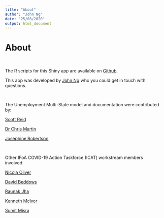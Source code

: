 ---
title: "About"
author: "John Ng"
date: "25/08/2020"
output: html_document
---

<h1>About</h1>

<br>

The R scripts for this Shiny app are available on [Github](https://github.com/wuihuajohnng/Unemployment_MultiState_Model).

This app was developed by [John Ng](https://www.linkedin.com/in/wui-hua-ng/) who you could get in touch with questions.

<br>

The Unemployment Multi-State model and documentation were contributed by:

[Scott Reid](https://www.linkedin.com/in/scott-reid-950a3410)

[Dr Chris Martin](https://www.linkedin.com/in/chris-martin-2b874623)

[Josephine Robertson](https://www.linkedin.com/in/josephinerobertson)

<br>

Other IFoA COVID-19 Action Taskforce (ICAT) workstream members involved:

[Nicola Oliver](https://www.linkedin.com/in/nicola-oliver)

[David Beddows](https://www.linkedin.com/in/david-beddows-02174a9b)

[Raunak Jha](https://www.linkedin.com/in/raunak-jha-fia-fiai-65860389)

[Kenneth McIvor](https://www.linkedin.com/in/krmactuary)

[Sumit Misra](https://www.linkedin.com/in/sumit-misra-0aa2661b/)
